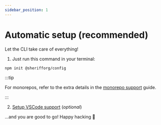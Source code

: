 ```yaml
---
sidebar_position: 1
---
```



# Automatic setup (recommended)

Let the CLI take care of everything!

1. Just run this command in your terminal:

```bash npm2yarn
npm init @sherifforg/config
```

:::tip

For monorepos, refer to the extra details in the [monorepo support](../monorepo-support.mdx#setup-with-npm-init-sherifforgconfig) guide.

:::

2. [Setup VSCode support](../vscode-support.md) (_optional_)

...and you are good to go! Happy hacking 🎉
